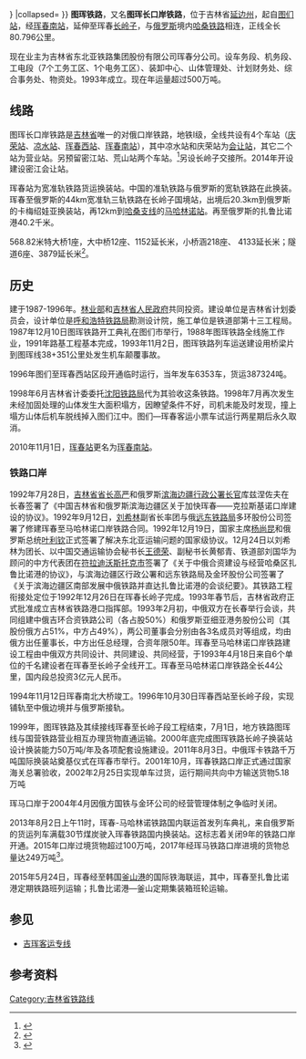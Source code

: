 {{Infobox rail system-route
|rail_name=图珲铁路
|other_name=图珲长口岸铁路
|banner_color=blue
|image=
|caption=
|system_map=
|mapimage_width=
|map_bgcolor=
|code_name=
|locale={{PRC}}[[吉林省|吉林省]]
|service_type=普速铁路
|network=
|start=
|open_operation=1996年
|end_operation=
|operation_note=
|system_length= 81 千米
|length_in_operation=
|total_length= 
|line_title=线路
|lines=单线
|stations=4
|route_title=线路
|main_route=
|secondary_route=
|branch_route=
|standard=
|main_stations=
|ridership=
|fleet_size=
|max_speed=  
|track_gauge=准轨
|min_radius= 350米
|max_grade= 8‰
|block_signal=继电半自动
|electrified=否
|depot=
|operator= [[吉林省|吉林省]][[东北亚铁路集团公司|东北亚铁路集团公司]]
|franchise=
|key_person=
|website=
|route_map=
{{BS-table3}}
{{BS5|CONTgq|BHFq|ABZq+r|CONTfq|||[[图们站|图们]]|{{RoutemapRoute|[[长图铁路|长图线]][[长春站|长春]]方向|Ricon=r}}}}
{{BS3||HST|||[[庆荣站|庆荣]]||10 Km}}
{{BS3||HST|||[[凉水站|凉水]]||21 Km}} 
{{BS3||BHF|||[[密江站|密江]]||33.5 Km}} 
{{BS3||HST|||[[荒山站|荒山]]||46 Km}}
{{BS3||BHF|||[[珲春西站|珲春西(七户洞)]]||56.35 Km}}
{{BS3||BHF|||[[珲春南站|珲春南]]||66 Km}}
{{BS3||BHF|||[[长岭子交接所|长岭子]]||80.7Km}}
{{BS3||CONTf|||[[俄罗斯铁路|俄罗斯铁路]][[哈桑铁路支线|哈桑支线]]|Ricon=d|}}
{{!}}}
|collapsed=
}}
'''图珲铁路'''，又名'''图珲长口岸铁路'''，位于吉林省[[延边州|延边州]]，起自[[图们站|图们站]]，经[[珲春南站|珲春南站]]，延伸至珲春[[长岭子交接所|长岭子]]，与[[俄罗斯|俄罗斯]]境内[[哈桑铁路支线|哈桑铁路]]相连，正线全长80.796公里。

现在业主为吉林省东北亚铁路集团股份有限公司珲春分公司。设车务段、机务段、工电段（7个工务工区、1个电务工区）、装卸中心、山体管理处、计划财务处、综合事务处、物资处。1993年成立。现在年运量超过500万吨。
==线路==
图珲长口岸铁路是[[吉林省|吉林省]]唯一的对俄口岸铁路，地铁Ⅰ级，全线共设有4个车站（[[庆荣站|庆荣站]]、[[凉水站|凉水站]]、[[珲春西站|珲春西站]]、[[珲春南站|珲春南站]]），其中凉水站和庆荣站为[[会让站|会让站]]，其它二个站为营业站。另预留密江站、荒山站两个车站。<ref>{{Cite web |url=http://www.ccnar.com/tlgk.asp |title=吉林省东北亚铁路集团股份有限公司--铁路概况 |access-date=2014-02-05 |archive-url=https://web.archive.org/web/20140225193854/http://www.ccnar.com/tlgk.asp |archive-date=2014-02-25 |dead-url=yes }}</ref>另设长岭子交接所。2014年开设建设密江会让站。

珲春站为宽准轨铁路货运换装站。中国的准轨铁路与俄罗斯的宽轨铁路在此换装。珲春至俄罗斯的44km宽准轨三轨铁路在长岭子国境站，出境后20.3km到俄罗斯的卡梅绍娃亚换装站，再12km到[[哈桑铁路支线|哈桑支线]]的[[马哈林诺站|马哈林诺站]]。再至俄罗斯的扎鲁比诺港40.2千米。

568.82米特大桥1座，大中桥12座、1152延长米，小桥涵218座、 4133延长米；隧道6座、3879延长米<ref name=":0">{{Cite book|title=沈阳铁路局志|last=张久达 才广忱 米振友 张耀锟|publisher=中国铁道出版社|year=1997|isbn=7-113-02815-2}}</ref>。

==历史== 
建于1987-1996年。[[林业部|林业部]]和[[吉林省人民政府|吉林省人民政府]]共同投资。建设单位是吉林省计划委员会，设计单位是[[呼和浩特铁路局|呼和浩特铁路局]]勘测设计院，施工单位是铁道部第十三工程局。1987年12月10日图珲铁路开工典礼在图们市举行，1988年图珲铁路全线施工作业，1991年路基工程基本完成，1993年11月2日，图珲铁路列车运送建设用桥梁片到图珲线38+351公里处发生机车颠覆事故。

1996年图们至珲春西站区段开通临时运行，当年发车6353车，货运387324吨。

1998年6月吉林省计委委托[[沈阳铁路局|沈阳铁路局]]代为其验收这条铁路。1998年7月再次发生未经加固处理的山体发生大面积塌方，因瞭望条件不好，司机未能及时发现，撞上塌方山体后机车脱线掉入图们江中。图们—珲春客运小票车试运行两星期后永久取消。

2010年11月1日，[[珲春站|珲春站]]更名为[[珲春南站|珲春南站]]。

===铁路口岸===
1992年7月28日，[[吉林省省长|吉林省省长]][[高严|高严]]和俄罗斯[[滨海边疆区|滨海边疆行政公署长官]]库兹涅佐夫在长春签署了《中国吉林省和俄罗斯滨海边疆区关于加快珲春——克拉斯基诺口岸建设的协议》。1992年9月12日，[[刘希林|刘希林]]副省长率团与俄[[远东铁路局|远东铁路局]]多环股份公司签署了修建珲春至马哈林诺口岸铁路合同。1992年12月19日，国家主席[[杨尚昆|杨尚昆]]和俄罗斯总统[[叶利钦|叶利钦]]正式签署了解决东北亚运输问题的国家级协议。12月24日以刘希林为团长、以中国交通运输协会秘书长[[王德荣|王德荣]]、副秘书长黄郁青、铁道部刘国华为顾问的中方代表团在[[符拉迪沃斯托克市|符拉迪沃斯托克市]]签署了《关于中俄合资建设与经营哈桑区扎鲁比诺港的协议》，与滨海边疆区行政公署和远东铁路局及金环股份公司签署了《关于滨海边疆区南部发展中俄铁路并直达扎鲁比诺港的会谈纪要》。其铁路工程衔接处定位于1992年12月26日在珲春长岭子完成。1993年春节后，吉林省政府正式批准成立吉林省铁路港口指挥部。1993年2月初，中俄双方在长春举行会谈，共同组建中俄吉环合资铁路公司（各占股50%）和俄罗斯亚细亚港务股份公司（其股份俄方占51%，中方占49%），两公司董事会分别由各3名成员对等组成，均由俄方出任董事长，中方出任总经理，合资年限50年。珲春至马哈林诺口岸铁路建设工程由中俄双方共同设计、共同建设、共同经营，于1993年4月18日来自6个单位的千名建设者在珲春至长岭子全线开工。珲春至马哈林诺口岸铁路全长44公里，国内段总投资3亿元人民币。

1994年11月12日珲春南北大桥竣工。1996年10月30日珲春西站至长岭子段，实现铺轨至中俄边境并与俄罗斯接轨。

1999年，图珲铁路及其续接线珲春至长岭子段工程结束，7月1日，地方铁路图珲线与国营铁路营业相互办理货物直通运输。2000年底完成图珲铁路长岭子换装站设计换装能力50万吨/年及各项配套设施建设。2011年8月3日。中俄珲卡铁路千万吨国际换装站奠基仪式在珲春市举行。2001年10月，珲春铁路口岸正式通过国家海关总署验收，2002年2月25日实现单车过货，运行期间共向中方输送货物5.18万吨 

珲马口岸于2004年4月因俄方国铁与金环公司的经营管理体制之争临时关闭。

2013年8月2日上午11时，珲春-马哈林诺铁路国内联运首发列车典礼，来自俄罗斯的货运列车满载30节煤炭驶入珲春铁路国内换装站。这标志着关闭9年的铁路口岸开通。2015年口岸过境货物超过100万吨，2017年经珲马铁路口岸进境的货物总量达249万吨<ref>{{cite news|url=http://www.chinanews.com/cj/2018/01-02/8414498.shtml|title=中俄珲马铁路双向多品种运输步入常态化|publisher=[[中国新闻社|中国新闻社]]|date=2018-01-02|accessdate=2019-01-15|archive-date=2019-01-15|archive-url=https://web.archive.org/web/20190115184204/http://www.chinanews.com/cj/2018/01-02/8414498.shtml|dead-url=no}}</ref>。

2015年5月24日，珲春经{{link-ru|扎鲁比诺港|Морской порт бухты Троицы}}至韩国[[釜山港|釜山港]]的国际铁海联运，其中，珲春至扎鲁比诺港定期铁路班列运输；扎鲁比诺港—釜山定期集装箱班轮运输。

==参见==
*[[吉珲客运专线|吉珲客运专线]]

==参考资料==
{{图珲铁路}}
{{reflist}}

{{中国铁路}}
[[Category:吉林省铁路线|Category:吉林省铁路线]]